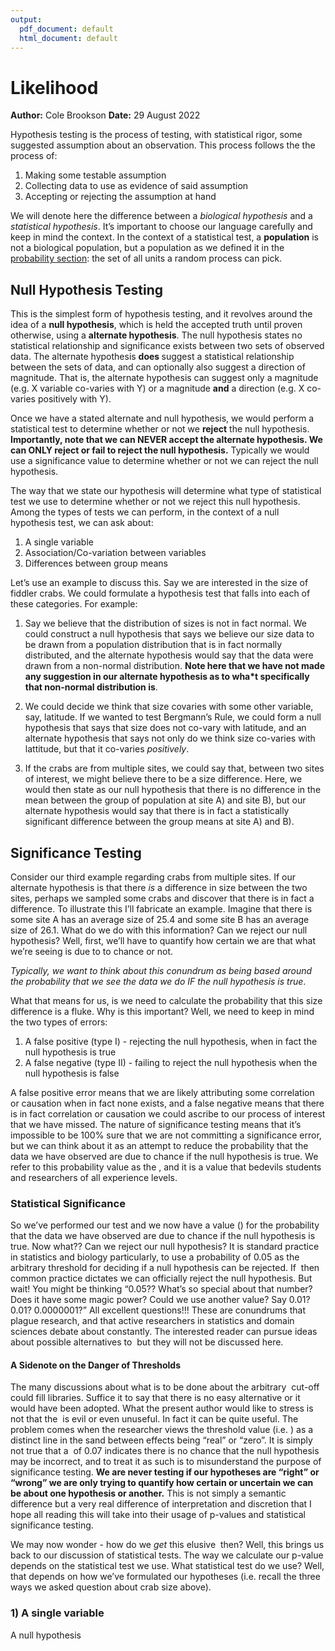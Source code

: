 ```yaml
---
output:
  pdf_document: default
  html_document: default
---
```

# Likelihood
**Author:** Cole Brookson
**Date:** 29 August 2022


Hypothesis testing is the process of testing, with statistical rigor, some suggested assumption about an observation. This process follows the the process of: 

1) Making some testable assumption
2) Collecting data to use as evidence of said assumption
3) Accepting or rejecting the assumption at hand 

We will denote here the difference between a <em>biological hypothesis</em> and a <em>statistical hypothesis</em>. It's important to choose our language carefully and keep in mind the context. In the context of a statistical test, a <strong>population</strong> is not a biological population, but a population as we defined it in the <a href="./04-01-probability-101.html">probability section</a>: the set of all units a random process can pick. 

## Null Hypothesis Testing 

This is the simplest form of hypothesis testing, and it revolves around the idea of a <strong>null hypothesis</strong>, which is held the accepted truth until proven otherwise, using a <strong>alternate hypothesis</strong>. The null hypothesis states no statistical relationship and significance exists between two sets of observed data. The alternate hypothesis <strong> does </strong> suggest a statistical relationship between the sets of data, and can optionally also suggest a direction of magnitude. That is, the alternate hypothesis can suggest only a magnitude (e.g. X variable co-varies with Y) or a magnitude <strong>and</strong> a direction (e.g. X co-varies positively with Y). 

Once we have a stated alternate and null hypothesis, we would perform a statistical test to determine whether or not we <strong>reject</strong> the null hypothesis. <strong>Importantly, note that we can NEVER accept the alternate hypothesis. We can ONLY reject or fail to reject the null hypothesis.</strong> Typically we would use a significance value to determine whether or not we can reject the null hypothesis. 

The way that we state our hypothesis will determine what type of statistical test we use to determine whether or not we reject this null hypothesis. Among the types of tests we can perform, in the context of a null hypothesis test, we can ask about:

1) A single variable
2) Association/Co-variation between variables
3) Differences between group means

Let's use an example to discuss this. Say we are interested in the size of fiddler crabs. We could formulate a hypothesis test that falls into each of these categories. For example: 

1) Say we believe that the distribution of sizes is not in fact normal. We could construct a null hypothesis that says we believe our size data to be drawn from a population distribution that is in fact normally distributed, and the alternate hypothesis would say that the data were drawn from a non-normal distribution. <strong>Note here that we have not made any suggestion in our alternate hypothesis as to wha*t specifically that non-normal distribution is</strong>.

2) We could decide we think that size covaries with some other variable, say, latitude. If we wanted to test Bergmann's Rule, we could form a null hypothesis that says that size does not co-vary with latitude, and an alternate hypothesis that says not only do we think size co-varies with lattitude, but that it co-varies <em>positively</em>. 

3) If the crabs are from multiple sites, we could say that, between two sites of interest, we might believe there to be a size difference. Here, we would then state as our null hypothesis that there is no difference in the mean between the group of population at site A) and site B), but our alternate hypothesis would say that there is in fact a statistically significant difference between the group means at site A) and B). 

## Significance Testing

Consider our third example regarding crabs from multiple sites. If our alternate hypothesis is that there <em>is</em> a difference in size between the two sites, perhaps we sampled some crabs and discover that there is in fact a difference. To illustrate this I'll fabricate an example. Imagine that there is some site A has an average size of 25.4 and some site B has an average size of 26.1. What do we do with this information? Can we reject our null hypothesis? Well, first, we'll have to quantify how certain we are that what we're seeing is due to to chance or not.

<em>Typically, we want to think about this conundrum as being based around the probability that we see the data we do IF the null hypothesis is true</em>.

What that means for us, is we need to calculate the probability that this size difference is a fluke. Why is this important? Well, we need to keep in mind the two types of errors:

1) A false positive (type I) - rejecting the null hypothesis, when in fact the null hypothesis is true 
2) A false negative (type II) - failing to reject the null hypothesis when the null hypothesis is false

A false positive error means that we are likely attributing some correlation or causation when in fact none exists, and a false negative means that there is in fact correlation or causation we could ascribe to our process of interest that we have missed. The nature of significance testing means that it's impossible to be 100% sure that we are not committing a significance error, but we can think about it as an attempt to reduce the probability that the data we have observed are due to chance if the null hypothesis is true. We refer to this probability value as the <math>p-value</math>, and it is a value that bedevils students and researchers of all experience levels. 

### Statistical Significance 

So we've performed our test and we now have a value (<math>p-value</math>) for the probability that the data we have observed are due to chance if the null hypothesis is true. Now what?? Can we reject our null hypothesis? It is standard practice in statistics and biology particularly, to use a probability of 0.05 as the arbitrary threshold for deciding if a null hypothesis can be rejected. If <math>p <= 0.05</math> then common practice dictates we can officially reject the null hypothesis. But wait! You might be thinking "0.05?? What's so special about that number? Does it have some magic power? Could we use another value? Say 0.01? 0.01? 0.0000001?" All excellent questions!!! These are conundrums that plague research, and that active researchers in statistics and domain sciences debate about constantly. The interested reader can pursue ideas about possible alternatives to <math>p-values</math> but they will not be discussed here. 

#### A Sidenote on the Danger of Thresholds

The many discussions about what is to be done about the arbitrary <math>p-value</math> cut-off could fill libraries. Suffice it to say that there is no easy alternative or it would have been adopted. What the present author would like to stress is not that the <math>p-value</math> is evil or even unuseful. In fact it can be quite useful. The problem comes when the researcher views the threshold value (i.e. <math>0.05</math>) as a distinct line in the sand between effects being "real" or "zero". It is simply not true that a <math>p-value</math> of 0.07 indicates there is no chance that the null hypothesis may be incorrect, and to treat it as such is to misunderstand the purpose of significance testing. <strong>We are never testing if our hypotheses are "right" or "wrong" we are only trying to quantify how certain or uncertain we can be about one hypothesis or another.</strong> This is not simply a semantic difference but a very real difference of interpretation and discretion that I hope all reading this will take into their usage of p-values and statistical significance testing. 

We may now wonder - how do we <em>get</em> this elusive <math>p-value</math> then? Well, this brings us back to our discussion of statistical tests. The way we calculate our p-value depends on the statistical test we use. What statistical test do we use? Well, that depends on how we've formulated our hypotheses (i.e. recall the three ways we asked question about crab size above). 

### 1) A single variable

A null hypothesis 

